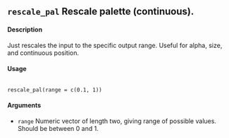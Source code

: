 ## ``rescale_pal`` Rescale palette (continuous).

#### Description
Just rescales the input to the specific output range. Useful for alpha, size, and continuous position.

#### Usage
<pre><code>
rescale_pal(range = c(0.1, 1))
</code></pre>

#### Arguments
* ``range`` Numeric vector of length two, giving range of possible values. Should be between
0 and 1.
